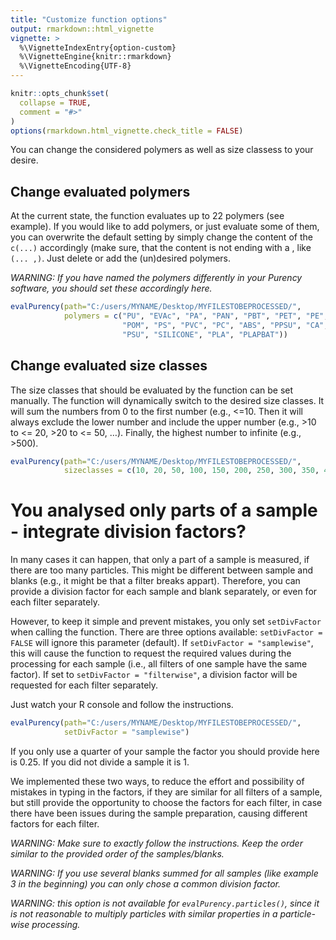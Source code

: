 ```yaml
---
title: "Customize function options"
output: rmarkdown::html_vignette
vignette: >
  %\VignetteIndexEntry{option-custom}
  %\VignetteEngine{knitr::rmarkdown}
  %\VignetteEncoding{UTF-8}
---
```


```r
knitr::opts_chunk$set(
  collapse = TRUE,
  comment = "#>"
)
options(rmarkdown.html_vignette.check_title = FALSE)
```


You can change the considered polymers as well as size classess to your desire.

## Change evaluated polymers
At the current state, the function evaluates up to 22 polymers (see example).
If you would like to add polymers, or just evaluate some of them, you can overwrite the default setting by simply change the content of the ```c(...)``` accordingly (make sure, that the content is not ending with a , like ```(... ,)```. 
Just delete or add the (un)desired polymers. 

*WARNING: If you have named the polymers differently in your Purency software, you should set these accordingly here.*

```r
evalPurency(path="C:/users/MYNAME/Desktop/MYFILESTOBEPROCESSED/", 
            polymers = c("PU", "EVAc", "PA", "PAN", "PBT", "PET", "PE", "PMMA", "PP", 
                         "POM", "PS", "PVC", "PC", "ABS", "PPSU", "CA", "PEEK", "EVOH", 
                         "PSU", "SILICONE", "PLA", "PLAPBAT"))
```


## Change evaluated size classes
The size classes that should be evaluated by the function can be set manually. The function will dynamically switch to the desired size classes. It will sum the numbers from 0 to the first number (e.g., <=10. Then it will always exclude the lower number and include the upper number (e.g., >10 to <= 20, >20 to <= 50, ...). Finally, the highest number to infinite (e.g., >500).
```r
evalPurency(path="C:/users/MYNAME/Desktop/MYFILESTOBEPROCESSED/", 
            sizeclasses = c(10, 20, 50, 100, 150, 200, 250, 300, 350, 400, 450, 500))
```



# You analysed only parts of a sample - integrate division factors?
In many cases it can happen, that only a part of a sample is measured, if there are too many particles. This might be different between sample and blanks (e.g., it might be that a filter breaks appart). Therefore, you can provide a division factor for each sample and blank separately, or even for each filter separately.

However, to keep it simple and prevent mistakes, you only set ```setDivFactor``` when calling the function. There are three options available: ```setDivFactor = FALSE``` will ignore this parameter (default). If ```setDivFactor = "samplewise"```, this will cause the function to request the required values during the processing for each sample (i.e., all filters of one sample have the same factor). If set to ```setDivFactor = "filterwise"```, a division factor will be requested for each filter separately. 

Just watch your R console and follow the instructions. 
```r
evalPurency(path="C:/users/MYNAME/Desktop/MYFILESTOBEPROCESSED/", 
            setDivFactor = "samplewise")
```
If you only use a quarter of your sample the factor you should provide here is 0.25. If you did not divide a sample it is 1.

We implemented these two ways, to reduce the effort and possibility of mistakes in typing in the factors, if they are similar for all filters of a sample, but still provide the opportunity to choose the factors for each filter, in case there have been issues during the sample preparation, causing different factors for each filter.

*WARNING: Make sure to exactly follow the instructions. Keep the order similar to the provided order of the samples/blanks.*

*WARNING: If you use several blanks summed for all samples (like example 3 in the beginning) you can only chose a common division factor.*

*WARNING: this option is not available for ```evalPurency.particles()```, since it is not reasonable to multiply particles with similar properties in a particle-wise processing.*